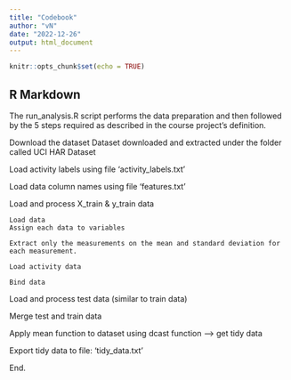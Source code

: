 ---
title: "Codebook"
author: "vN"
date: "2022-12-26"
output: html_document
---

```{r setup, include=FALSE}
knitr::opts_chunk$set(echo = TRUE)
```

## R Markdown

The run_analysis.R script performs the data preparation and then followed by the 5 steps required as described in the course project’s definition.

Download the dataset
Dataset downloaded and extracted under the folder called UCI HAR Dataset

Load activity labels using file 'activity_labels.txt'

Load data column names using file 'features.txt'

Load and process X_train & y_train data

	Load data
	Assign each data to variables
	
	Extract only the measurements on the mean and standard deviation for each measurement.
	
	Load activity data
	
	Bind data
	
Load and process test data (similar to train data)

Merge test and train data

Apply mean function to dataset using dcast function --> get tidy data

Export tidy data to file: 'tidy_data.txt'

End.
